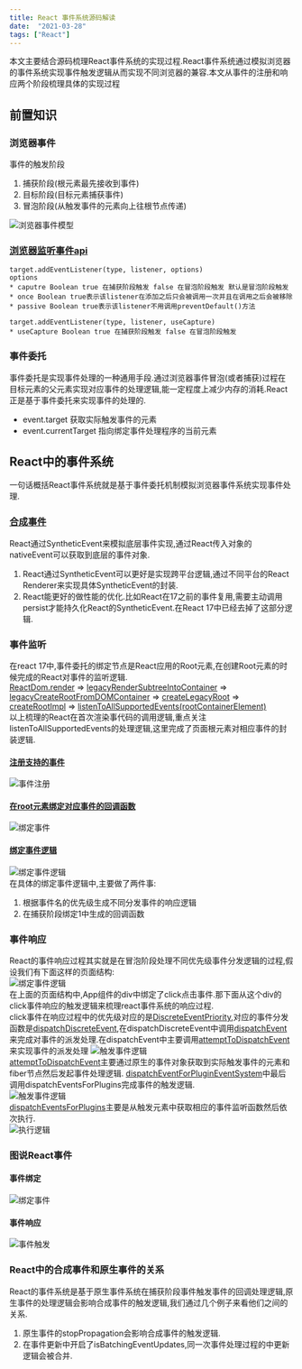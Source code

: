 ```yaml
---
title: React 事件系统源码解读
date:  "2021-03-28"
tags: ["React"]
---
```


本文主要结合源码梳理React事件系统的实现过程.React事件系统通过模拟浏览器的事件系统实现事件触发逻辑从而实现不同浏览器的兼容.本文从事件的注册和响应两个阶段梳理具体的实现过程

## 前置知识

### 浏览器事件
事件的触发阶段
1. 捕获阶段(根元素最先接收到事件) 
2. 目标阶段(目标元素捕获事件)
3. 冒泡阶段(从触发事件的元素向上往根节点传递)  

![浏览器事件模型](/static/images/reactStatic/reactEvent/eventBrowser.png)
### [浏览器监听事件api](https://developer.mozilla.org/zh-CN/docs/Web/API/EventTarget/addEventListener)

    target.addEventListener(type, listener, options)
    options
    * caputre Boolean true 在捕获阶段触发 false 在冒泡阶段触发 默认是冒泡阶段触发
    * once Boolean true表示该listener在添加之后只会被调用一次并且在调用之后会被移除
    * passive Boolean true表示该listener不用调用preventDefault()方法

    target.addEventListener(type, listener, useCapture)
    * useCapture Boolean true 在捕获阶段触发 false 在冒泡阶段触发
    
### 事件委托
事件委托是实现事件处理的一种通用手段.通过浏览器事件冒泡(或者捕获)过程在目标元素的父元素实现对应事件的处理逻辑,能一定程度上减少内存的消耗.React正是基于事件委托来实现事件的处理的.
* event.target 获取实际触发事件的元素
* event.currentTarget 指向绑定事件处理程序的当前元素

## React中的事件系统
一句话概括React事件系统就是基于事件委托机制模拟浏览器事件系统实现事件处理.
### [合成事件](https://github.com/facebook/react/blob/master/packages/react-dom/src/events/SyntheticEvent.js)
React通过SyntheticEvent来模拟底层事件实现,通过React传入对象的nativeEvent可以获取到底层的事件对象.
1. React通过SyntheticEvent可以更好是实现跨平台逻辑,通过不同平台的React Renderer来实现具体SyntheticEvent的封装.
2. React能更好的做性能的优化.比如React在17之前的事件复用,需要主动调用persist才能持久化React的SyntheticEvent.在React 17中已经去掉了这部分逻辑.

### 事件监听
在react 17中,事件委托的绑定节点是React应用的Root元素,在创建Root元素的时候完成的React对事件的监听逻辑.  
[ReactDom.render](https://github.com/facebook/react/blob/5f21a9fca455069bc1e986e1528963a5055a8f21/packages/react-dom/src/client/ReactDOMLegacy.js#L287) => [legacyRenderSubtreeIntoContainer](https://github.com/facebook/react/blob/5f21a9fca455069bc1e986e1528963a5055a8f21/packages/react-dom/src/client/ReactDOMLegacy.js#L175) => [legacyCreateRootFromDOMContainer](https://github.com/facebook/react/blob/5f21a9fca455069bc1e986e1528963a5055a8f21/packages/react-dom/src/client/ReactDOMLegacy.js#L113) => [createLegacyRoot](https://github.com/facebook/react/blob/5f21a9fca455069bc1e986e1528963a5055a8f21/packages/react-dom/src/client/ReactDOMRoot.js#L164) => [createRootImpl](https://github.com/facebook/react/blob/5f21a9fca455069bc1e986e1528963a5055a8f21/packages/react-dom/src/client/ReactDOMRoot.js#L110) => [listenToAllSupportedEvents(rootContainerElement)](https://github.com/facebook/react/blob/5f21a9fca455069bc1e986e1528963a5055a8f21/packages/react-dom/src/client/ReactDOMRoot.js#L140)  
以上梳理的React在首次渲染事代码的调用逻辑,重点关注listenToAllSupportedEvents的处理逻辑,这里完成了页面根元素对相应事件的封装逻辑.  
#### [注册支持的事件](https://github.com/facebook/react/blob/5f21a9fca455069bc1e986e1528963a5055a8f21/packages/react-dom/src/events/DOMPluginEventSystem.js#L88)
![事件注册](/static/images/reactStatic/reactEvent/registerEvent.png)  
#### [在root元素绑定对应事件的回调函数](https://github.com/facebook/react/blob/5f21a9fca455069bc1e986e1528963a5055a8f21/packages/react-dom/src/events/DOMPluginEventSystem.js#L384)
![绑定事件](/static/images/reactStatic/reactEvent/rootListener.png)  
#### [绑定事件逻辑](https://github.com/facebook/react/blob/5f21a9fca455069bc1e986e1528963a5055a8f21/packages/react-dom/src/events/DOMPluginEventSystem.js#L412)
![绑定事件逻辑](/static/images/reactStatic/reactEvent/addTrappedEvent.png)  
在具体的绑定事件逻辑中,主要做了两件事:
1. 根据事件名的优先级生成不同分发事件的响应逻辑
2. 在捕获阶段绑定1中生成的回调函数

### 事件响应
React的事件响应过程其实就是在冒泡阶段处理不同优先级事件分发逻辑的过程,假设我们有下面这样的页面结构:  
![绑定事件逻辑](/static/images/reactStatic/reactEvent/pageStruct.png)  
在上面的页面结构中,App组件的div中绑定了click点击事件.那下面从这个div的click事件响应的触发逻辑来梳理react事件系统的响应过程.  
click事件在响应过程中的优先级对应的是[DiscreteEventPriority](https://github.com/facebook/react/blob/5f21a9fca455069bc1e986e1528963a5055a8f21/packages/react-dom/src/events/ReactDOMEventListener.js#L368),对应的事件分发函数是[dispatchDiscreteEvent](https://github.com/facebook/react/blob/5f21a9fca455069bc1e986e1528963a5055a8f21/packages/react-dom/src/events/ReactDOMEventListener.js#L122),在dispatchDiscreteEvent中调用[dispatchEvent](https://github.com/facebook/react/blob/5f21a9fca455069bc1e986e1528963a5055a8f21/packages/react-dom/src/events/ReactDOMEventListener.js#L160)来完成对事件的派发处理.在dispatchEvent中主要调用[attemptToDispatchEvent](https://github.com/facebook/react/blob/5f21a9fca455069bc1e986e1528963a5055a8f21/packages/react-dom/src/events/ReactDOMEventListener.js#L195)来实现事件的派发处理
![触发事件逻辑](/static/images/reactStatic/reactEvent/dispatcheEvent.png)  
[attemptToDispatchEvent](https://github.com/facebook/react/blob/5f21a9fca455069bc1e986e1528963a5055a8f21/packages/react-dom/src/events/ReactDOMEventListener.js#L250)主要通过原生的事件对象获取到实际触发事件的元素和fiber节点然后发起事件处理逻辑. 
[dispatchEventForPluginEventSystem](https://github.com/facebook/react/blob/5f21a9fca455069bc1e986e1528963a5055a8f21/packages/react-dom/src/events/DOMPluginEventSystem.js#L534)中最后调用dispatchEventsForPlugins完成事件的触发逻辑.  
![触发事件逻辑](/static/images/reactStatic/reactEvent/dispatchEventSystem.png)  
[dispatchEventsForPlugins](https://github.com/facebook/react/blob/5f21a9fca455069bc1e986e1528963a5055a8f21/packages/react-dom/src/events/DOMPluginEventSystem.js#L273)主要是从触发元素中获取相应的事件监听函数然后依次执行.  
![执行逻辑](/static/images/reactStatic/reactEvent/executeEvent.png)  

### 图说React事件

#### 事件绑定
![绑定事件](/static/images/reactStatic/reactEvent/listenEvent.png)  
#### 事件响应  
![事件触发](/static/images/reactStatic/reactEvent/eventSimulation.png)  


### React中的合成事件和原生事件的关系
React的事件系统是基于原生事件系统在捕获阶段事件触发事件的回调处理逻辑,原生事件的处理逻辑会影响合成事件的触发逻辑,我们通过几个例子来看他们之间的关系.
1. 原生事件的stopPropagation会影响合成事件的触发逻辑.  
2. 在事件更新中开启了isBatchingEventUpdates,同一次事件处理过程的中更新逻辑会被合并.

